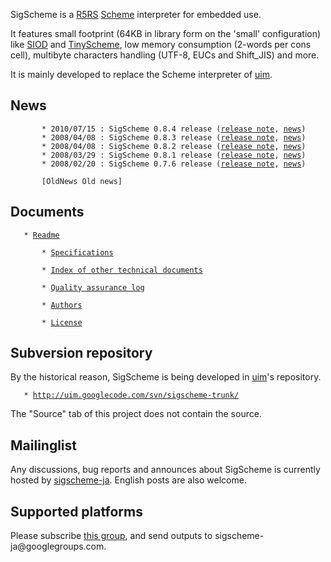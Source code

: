 SigScheme is a [http://www.schemers.org/Documents/Standards/R5RS/ R5RS] [http://en.wikipedia.org/wiki/Scheme_%28programming_language%29 Scheme] interpreter for embedded use.

It features small footprint (64KB in library form on the 'small' configuration) like [http://www.cs.indiana.edu/scheme-repository/imp/siod.html SIOD] and [http://tinyscheme.sourceforge.net/ TinyScheme], low memory consumption (2-words per cons cell), multibyte characters handling (UTF-8, EUCs and Shift_JIS) and more.

It is mainly developed to replace the Scheme interpreter of [http://code.google.com/p/uim/ uim].

== News ==
        * 2010/07/15 : SigScheme 0.8.4 release ([http://uim.googlecode.com/svn/tags/sigscheme-0.8.4/RELNOTE release note], [http://uim.googlecode.com/svn/tags/sigscheme-0.8.4/NEWS news])
        * 2008/04/08 : SigScheme 0.8.3 release ([http://uim.googlecode.com/svn/tags/sigscheme-0.8.3/RELNOTE release note], [http://uim.googlecode.com/svn/tags/sigscheme-0.8.3/NEWS news])
        * 2008/04/08 : SigScheme 0.8.2 release ([http://uim.googlecode.com/svn/tags/sigscheme-0.8.2/RELNOTE release note], [http://uim.googlecode.com/svn/tags/sigscheme-0.8.2/NEWS news])
        * 2008/03/29 : SigScheme 0.8.1 release ([http://uim.googlecode.com/svn/tags/sigscheme-0.8.1/RELNOTE release note], [http://uim.googlecode.com/svn/tags/sigscheme-0.8.1/NEWS news])
        * 2008/02/20 : SigScheme 0.7.6 release ([http://uim.googlecode.com/svn/tags/sigscheme-0.7.6/RELNOTE release note], [http://uim.googlecode.com/svn/tags/sigscheme-0.7.6/NEWS news])
        
        [OldNews Old news]


== Documents ==

	* [http://uim.googlecode.com/svn/tags/sigscheme-0.8.4/README Readme]

        * [http://sigscheme.googlecode.com/svn/doc/spec.html Specifications]

        * [http://sigscheme.googlecode.com/svn/doc/index.html Index of other technical documents]

        * [http://uim.googlecode.com/svn/tags/sigscheme-0.8.4/QALog Quality assurance log]

        * [http://uim.googlecode.com/svn/tags/sigscheme-0.8.4/AUTHORS Authors]

        * [http://uim.googlecode.com/svn/tags/sigscheme-0.8.4/COPYING License]

== Subversion repository ==

By the historical reason, SigScheme is being developed in [http://code.google.com/p/uim/ uim]'s repository.

	* http://uim.googlecode.com/svn/sigscheme-trunk/

The "Source" tab of this project does not contain the source.

== Mailinglist ==

Any discussions, bug reports and announces about SigScheme is currently hosted by [http://groups.google.com/group/sigscheme-ja/about sigscheme-ja]. English posts are also welcome.

== Supported platforms ==

Please subscribe [http://groups.google.com/group/sigscheme-ja/about this group], and send {{{make-report.sh}}} outputs to sigscheme-ja@googlegroups.com.